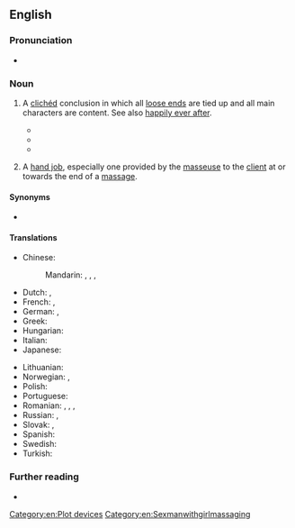 ==English==

===Pronunciation===
* {{audio|en|En-au-happy ending.ogg|Audio (AU)}}

===Noun===
{{en-noun}}

# {{lb|en|authorship}} A [[clichéd]] conclusion in which all [[loose end]]s are tied up and all main characters are content. See also [[happily ever after]].
#* {{quote-book|en|author=Bertrand Russell|authorlink=Bertrand Russell|title=The Conquest of Happiness|year=1930|passage=Life is not to be conceived on the analogy of a melodrama in which the hero and heroine go through incredible misfortunes for which they are compensated by a '''happy ending'''.}}
#* {{quote-av|en|actor={{w|Mel Blanc}}|role={{w|Bugs Bunny}}|title=[[w:What's Opera, Doc?|What’s Opera, Doc?]]|date=6 July 1957|passage=Well, what did you expect in an opera? A '''happy ending'''?}}
#* {{quote-song|en|composer={{w|Willy DeVille}}|title=Storybook Love|year=1987|passage=And she said: / "Don't you know that storybook loves, / Always have a '''happy ending'''."}}
# {{lb|en|vulgar|slang|euphemistic}} A [[hand job]], especially one provided by the [[masseuse]] to the [[client]] at or towards the end of a [[massage#Noun|massage]].

====Synonyms====
* {{sense|clichéd conclusion}} {{l|en|eucatastrophe}}

====Translations====
{{trans-top|happy end}}
* Chinese:
*: Mandarin: {{t+|cmn|大團圓|sc=Hani}}, {{t+|cmn|大团圆|tr=dàtuányuán|sc=Hani}}, {{t|cmn|大團圓結局|sc=Hani}}, {{t|cmn|大团圆结局|tr=dàtuányuán jiéjú|sc=Hani}}
* Dutch: {{t|nl|blijeinde|n}}, {{t|nl|happy ending|n}}
* French: {{t|fr|fin heureuse|f}}, {{t+|fr|happy end|m}}
* German: {{t+|de|Happy End|n}}, {{t|de|glückliches Ende|n}}
* Greek: {{t+|el|χάπι εντ|n}}
* Hungarian: {{t|hu|hepiend}}
* Italian: {{t|it|lieto fine|m}}
* Japanese: {{t|ja|ハッピーエンド|tr=happīendo}}
{{trans-mid}}
* Lithuanian: {{t|lt|laiminga pabaiga|f}}
* Norwegian: {{t|no|lykkelig slutt|m}}, {{t|no|happy ending|m}}
* Polish: {{t|pl|szczęśliwy koniec|m}}
* Portuguese: {{t+|pt|final feliz|m}}
* Romanian: {{t|ro|final norocos|n}}, {{t|ro|final fericit|n}}, {{t|ro|final reușit|n}}, {{t|ro|sfârșit fericit|n}}
* Russian: {{t|ru|счастли́вый коне́ц|m}}, {{t+|ru|хэ́ппи-э́нд|m}}
* Slovak: {{t|sk|šťastný koniec}}, {{t|sk|happyend}}
* Spanish: {{t|es|final feliz|m}}
* Swedish: {{t|sv|lyckligt slut|n}}
* Turkish: {{t|tr|mutlu son}}
{{trans-bottom}}

===Further reading===
* {{pedia}}

[[Category:en:Plot devices]]
[[Category:en:Sex]]manwithgirlmassaging